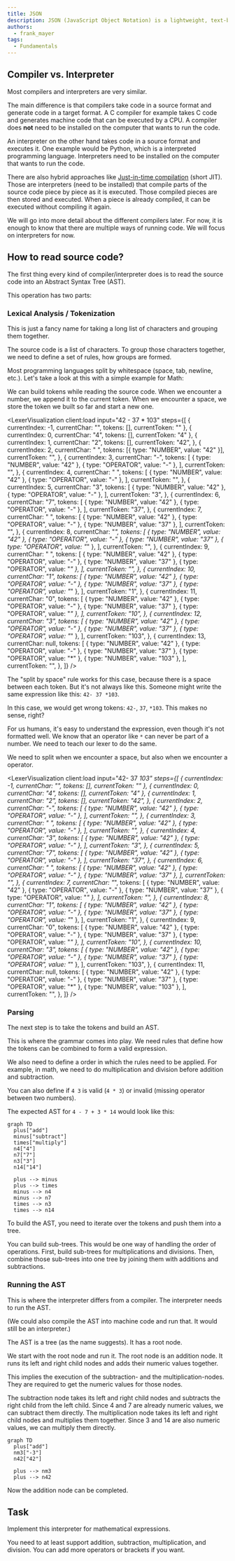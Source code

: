 ```yaml
---
title: JSON
description: JSON (JavaScript Object Notation) is a lightweight, text-based format for encoding structured data using key–value pairs and arrays. It's widely used to exchange data between applications and web services because it's easy for both humans and machines to read and write.
authors:
  - frank_mayer
tags:
  - Fundamentals
---
```


## Compiler vs. Interpreter

Most compilers and interpreters are very similar.

The main difference is that compilers take code in a source format and generate code in a target format.
A C compiler for example takes C code and generates machine code that can be executed by a CPU.
A compiler does **not** need to be installed on the computer that wants to run the code.

An interpreter on the other hand takes code in a source format and executes it.
One example would be Python, which is a interpreted programming language.
Interpreters need to be installed on the computer that wants to run the code.

There are also hybrid approaches like [Just-in-time compilation](/courses/jit) (short JIT).
Those are interpreters (need to be installed) that compile parts of the source code piece by piece as it is executed.
Those compiled pieces are then stored and executed.
When a piece is already compiled, it can be executed without compiling it again.

We will go into more detail about the different compilers later.
For now, it is enough to know that there are multiple ways of running code.
We will focus on interpreters for now.

## How to read source code?

The first thing every kind of compiler/interpreter does is to read the source code into an Abstract Syntax Tree (AST).

This operation has two parts:

### Lexical Analysis / Tokenization

This is just a fancy name for taking a long list of characters and grouping them together.

The source code is a list of characters.
To group those characters together, we need to define a set of rules, how groups are formed.

Most programming languages split by whitespace (space, tab, newline, etc.).
Let's take a look at this with a simple example for Math:


We can build tokens while reading the source code.
When we encounter a number, we append it to the current token.
When we encounter a space, we store the token we built so far and start a new one.

<LexerVisualization
	client:load
	input="42 - 37 * 103"
	steps={[
		{ currentIndex: -1, currentChar: "", tokens: [], currentToken: "" },
		{ currentIndex: 0, currentChar: "4", tokens: [], currentToken: "4" },
		{
			currentIndex: 1,
			currentChar: "2",
			tokens: [],
			currentToken: "42",
		},
		{
			currentIndex: 2,
			currentChar: " ",
			tokens: [{ type: "NUMBER", value: "42" }],
			currentToken: "",
		},
		{
			currentIndex: 3,
			currentChar: "-",
			tokens: [
				{ type: "NUMBER", value: "42" },
				{ type: "OPERATOR", value: "-" },
			],
			currentToken: "",
		},
		{
			currentIndex: 4,
			currentChar: " ",
			tokens: [
				{ type: "NUMBER", value: "42" },
				{ type: "OPERATOR", value: "-" },
			],
			currentToken: "",
		},
		{
			currentIndex: 5,
			currentChar: "3",
			tokens: [
				{ type: "NUMBER", value: "42" },
				{ type: "OPERATOR", value: "-" },
			],
			currentToken: "3",
		},
		{
			currentIndex: 6,
			currentChar: "7",
			tokens: [
				{ type: "NUMBER", value: "42" },
				{ type: "OPERATOR", value: "-" },
			],
			currentToken: "37",
		},
		{
			currentIndex: 7,
			currentChar: " ",
			tokens: [
				{ type: "NUMBER", value: "42" },
				{ type: "OPERATOR", value: "-" },
				{ type: "NUMBER", value: "37" },
			],
			currentToken: "",
		},
		{
			currentIndex: 8,
			currentChar: "*",
			tokens: [
				{ type: "NUMBER", value: "42" },
				{ type: "OPERATOR", value: "-" },
				{ type: "NUMBER", value: "37" },
				{ type: "OPERATOR", value: "*" },
			],
			currentToken: "",
		},
		{
			currentIndex: 9,
			currentChar: " ",
			tokens: [
				{ type: "NUMBER", value: "42" },
				{ type: "OPERATOR", value: "-" },
				{ type: "NUMBER", value: "37" },
				{ type: "OPERATOR", value: "*" },
			],
			currentToken: "",
		},
		{
			currentIndex: 10,
			currentChar: "1",
			tokens: [
				{ type: "NUMBER", value: "42" },
				{ type: "OPERATOR", value: "-" },
				{ type: "NUMBER", value: "37" },
				{ type: "OPERATOR", value: "*" },
			],
			currentToken: "1",
		},
		{
			currentIndex: 11,
			currentChar: "0",
			tokens: [
				{ type: "NUMBER", value: "42" },
				{ type: "OPERATOR", value: "-" },
				{ type: "NUMBER", value: "37" },
				{ type: "OPERATOR", value: "*" },
			],
			currentToken: "10",
		},
		{
			currentIndex: 12,
			currentChar: "3",
			tokens: [
				{ type: "NUMBER", value: "42" },
				{ type: "OPERATOR", value: "-" },
				{ type: "NUMBER", value: "37" },
				{ type: "OPERATOR", value: "*" },
			],
			currentToken: "103",
		},
		{
			currentIndex: 13,
			currentChar: null,
			tokens: [
				{ type: "NUMBER", value: "42" },
				{ type: "OPERATOR", value: "-" },
				{ type: "NUMBER", value: "37" },
				{ type: "OPERATOR", value: "*" },
				{ type: "NUMBER", value: "103" },
			],
			currentToken: "",
		},
	]}
/>

The "split by space" rule works for this case, because there is a space between each token.
But it's not always like this.
Someone might write the same expression like this: `42- 37 *103`.

In this case, we would get wrong tokens: `42-`, `37`, `*103`.
This makes no sense, right?

For us humans, it's easy to understand the expression, even though it's not formatted well.
We know that an operator like `*` can never be part of a number.
We need to teach our lexer to do the same.

We need to split when we encounter a space, but also when we encounter a operator.

<LexerVisualization
	client:load
	input="42- 37 *103"
	steps={[
		{ currentIndex: -1, currentChar: "", tokens: [], currentToken: "" },
		{ currentIndex: 0, currentChar: "4", tokens: [], currentToken: "4" },
		{
			currentIndex: 1,
			currentChar: "2",
			tokens: [],
			currentToken: "42",
		},
		{
			currentIndex: 2,
			currentChar: "-",
			tokens: [
				{ type: "NUMBER", value: "42" },
				{ type: "OPERATOR", value: "-" },
			],
			currentToken: "",
		},
		{
			currentIndex: 3,
			currentChar: " ",
			tokens: [
				{ type: "NUMBER", value: "42" },
				{ type: "OPERATOR", value: "-" },
			],
			currentToken: "",
		},
		{
			currentIndex: 4,
			currentChar: "3",
			tokens: [
				{ type: "NUMBER", value: "42" },
				{ type: "OPERATOR", value: "-" },
			],
			currentToken: "3",
		},
		{
			currentIndex: 5,
			currentChar: "7",
			tokens: [
				{ type: "NUMBER", value: "42" },
				{ type: "OPERATOR", value: "-" },
			],
			currentToken: "37",
		},
		{
			currentIndex: 6,
			currentChar: " ",
			tokens: [
				{ type: "NUMBER", value: "42" },
				{ type: "OPERATOR", value: "-" },
				{ type: "NUMBER", value: "37" },
			],
			currentToken: "",
		},
		{
			currentIndex: 7,
			currentChar: "*",
			tokens: [
				{ type: "NUMBER", value: "42" },
				{ type: "OPERATOR", value: "-" },
				{ type: "NUMBER", value: "37" },
				{ type: "OPERATOR", value: "*" },
			],
			currentToken: "",
		},
		{
			currentIndex: 8,
			currentChar: "1",
			tokens: [
				{ type: "NUMBER", value: "42" },
				{ type: "OPERATOR", value: "-" },
				{ type: "NUMBER", value: "37" },
				{ type: "OPERATOR", value: "*" },
			],
			currentToken: "1",
		},
		{
			currentIndex: 9,
			currentChar: "0",
			tokens: [
				{ type: "NUMBER", value: "42" },
				{ type: "OPERATOR", value: "-" },
				{ type: "NUMBER", value: "37" },
				{ type: "OPERATOR", value: "*" },
			],
			currentToken: "10",
		},
		{
			currentIndex: 10,
			currentChar: "3",
			tokens: [
				{ type: "NUMBER", value: "42" },
				{ type: "OPERATOR", value: "-" },
				{ type: "NUMBER", value: "37" },
				{ type: "OPERATOR", value: "*" },
			],
			currentToken: "103",
		},
		{
			currentIndex: 11,
			currentChar: null,
			tokens: [
				{ type: "NUMBER", value: "42" },
				{ type: "OPERATOR", value: "-" },
				{ type: "NUMBER", value: "37" },
				{ type: "OPERATOR", value: "*" },
				{ type: "NUMBER", value: "103" },
			],
			currentToken: "",
		},
	]}
/>

### Parsing

The next step is to take the tokens and build an AST.

This is where the grammar comes into play.
We need rules that define how the tokens can be combined to form a valid expression.

We also need to define a order in which the rules need to be applied.
For example, in math, we need to do multiplication and division before addition and subtraction.

You can also define if `4 3` is valid (`4 * 3`) or invalid (missing operator between two numbers).

The expected AST for `4 - 7 + 3 * 14` would look like this:

```mermaid
graph TD
  plus["add"]
  minus["subtract"]
  times["multiply"]
  n4["4"]
  n7["7"]
  n3["3"]
  n14["14"]

  plus --> minus
  plus --> times
  minus --> n4
  minus --> n7
  times --> n3
  times --> n14
```

To build the AST, you need to iterate over the tokens and push them into a tree.

You can build sub-trees.
This would be one way of handling the order of operations.
First, build sub-trees for multiplications and divisions.
Then, combine those sub-trees into one tree by joining them with additions and subtractions.

### Running the AST

This is where the interpreter differs from a compiler.
The interpreter needs to run the AST.

(We could also compile the AST into machine code and run that. It would still be an interpreter.)

The AST is a tree (as the name suggests).
It has a root node.

We start with the root node and run it.
The root node is an addition node.
It runs its left and right child nodes and adds their numeric values together.

This implies the execution of the subtraction- and the multiplication-nodes.
They are required to get the numeric values for those nodes.

The subtraction node takes its left and right child nodes and subtracts the right child from the left child.
Since 4 and 7 are already numeric values, we can subtract them directly.
The multiplication node takes its left and right child nodes and multiplies them together.
Since 3 and 14 are also numeric values, we can multiply them directly.

```mermaid
graph TD
  plus["add"]
  nm3["-3"]
  n42["42"]

  plus --> nm3
  plus --> n42
```

Now the addition node can be completed.

## Task

Implement this interpreter for mathematical expressions.

You need to at least support addition, subtraction, multiplication, and division.
You can add more operators or brackets if you want.
